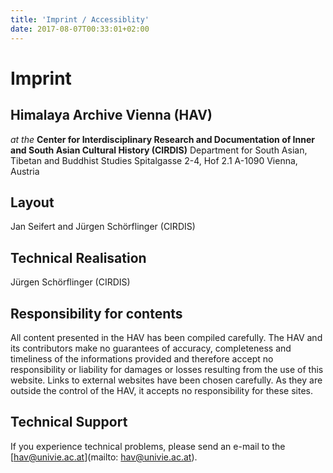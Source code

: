 ```yaml
---
title: 'Imprint / Accessiblity'
date: 2017-08-07T00:33:01+02:00
---
```

# Imprint

## Himalaya Archive Vienna (HAV)

_at the_
**Center for Interdisciplinary Research and Documentation of Inner and South Asian Cultural History (CIRDIS)**
Department for South Asian, Tibetan and Buddhist Studies
Spitalgasse 2-4, Hof 2.1
A-1090 Vienna, Austria

## Layout

Jan Seifert and Jürgen Schörflinger (CIRDIS)

## Technical Realisation

Jürgen Schörflinger (CIRDIS)

## Responsibility for contents

All content presented in the HAV has been compiled carefully. The HAV and its contributors make no guarantees of accuracy, completeness and timeliness of the informations provided and therefore accept no responsibility or liability for damages or losses resulting from the use of this website. Links to external websites have been chosen carefully. As they are outside the control of the HAV, it accepts no responsibility for these sites.

## Technical Support

If you experience technical problems, please send an e-mail to the [hav@univie.ac.at](mailto: hav@univie.ac.at).
